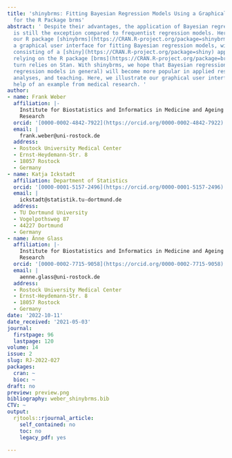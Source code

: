 ```yaml
---
title: 'shinybrms: Fitting Bayesian Regression Models Using a Graphical User Interface
  for the R Package brms'
abstract: ' Despite their advantages, the application of Bayesian regression models
  is still the exception compared to frequentist regression models. Here, we present
  our R package [shinybrms](https://CRAN.R-project.org/package=shinybrms) which provides
  a graphical user interface for fitting Bayesian regression models, with the frontend
  consisting of a [shiny](https://CRAN.R-project.org/package=shiny) app and the backend
  relying on the R package [brms](https://CRAN.R-project.org/package=brms) which in
  turn relies on Stan. With shinybrms, we hope that Bayesian regression models (and
  regression models in general) will become more popular in applied research, data
  analyses, and teaching. Here, we illustrate our graphical user interface by the
  help of an example from medical research. '
author:
- name: Frank Weber
  affiliation: |-
    Institute for Biostatistics and Informatics in Medicine and Ageing
    Research
  orcid: '[0000-0002-4842-7922](https://orcid.org/0000-0002-4842-7922)'
  email: |
    frank.weber@uni-rostock.de
  address:
  - Rostock University Medical Center
  - Ernst-Heydemann-Str. 8
  - 18057 Rostock
  - Germany
- name: Katja Ickstadt
  affiliation: Department of Statistics
  orcid: '[0000-0001-5157-2496](https://orcid.org/0000-0001-5157-2496)'
  email: |
    ickstadt@statistik.tu-dortmund.de
  address:
  - TU Dortmund University
  - Vogelpothsweg 87
  - 44227 Dortmund
  - Germany
- name: Änne Glass
  affiliation: |-
    Institute for Biostatistics and Informatics in Medicine and Ageing
    Research
  orcid: '[0000-0002-7715-9058](https://orcid.org/0000-0002-7715-9058)'
  email: |
    aenne.glass@uni-rostock.de
  address:
  - Rostock University Medical Center
  - Ernst-Heydemann-Str. 8
  - 18057 Rostock
  - Germany
date: '2022-10-11'
date_received: '2021-05-03'
journal:
  firstpage: 96
  lastpage: 120
volume: 14
issue: 2
slug: RJ-2022-027
packages:
  cran: ~
  bioc: ~
draft: no
preview: preview.png
bibliography: weber_shinybrms.bib
CTV: ~
output:
  rjtools::rjournal_article:
    self_contained: no
    toc: no
    legacy_pdf: yes

---
```

